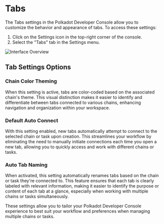 # Tabs

The Tabs settings in the Polkadot Developer Console allow you to customize the behavior and appearance of tabs. To access these settings:

1. Click on the Settings icon in the top-right corner of the console.
2. Select the "Tabs" tab in the Settings menu.

![Interface Overview](/png/tabs/hero.png)

## Tab Settings Options

### Chain Color Theming

When this setting is active, tabs are color-coded based on the associated chain's theme. This visual distinction makes it easier to identify and differentiate between tabs connected to various chains, enhancing navigation and organization within your workspace.

### Default Auto Connect

With this setting enabled, new tabs automatically attempt to connect to the selected chain or task upon creation. This streamlines your workflow by eliminating the need to manually initiate connections each time you open a new tab, allowing you to quickly access and work with different chains or tasks.

### Auto Tab Naming

When activated, this setting automatically renames tabs based on the chain or task they're connected to. This feature ensures that each tab is clearly labeled with relevant information, making it easier to identify the purpose or content of each tab at a glance, especially when working with multiple chains or tasks simultaneously.

These settings allow you to tailor your Polkadot Developer Console experience to best suit your workflow and preferences when managing multiple chains or tasks.